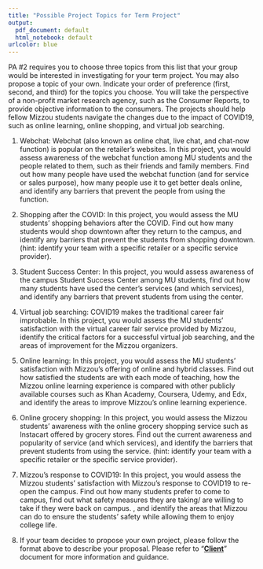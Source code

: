 ```yaml
---
title: "Possible Project Topics for Term Project"
output:
  pdf_document: default
  html_notebook: default
urlcolor: blue
---
```


PA \#2 requires you to choose three topics from this list that your group would be interested in investigating for your term project. You may also propose a topic of your own. Indicate your order of preference (first, second, and third) for the topics you choose. You will take the perspective of a non-profit market research agency, such as the Consumer Reports, to provide objective information to the consumers. The projects should help fellow Mizzou students navigate the changes due to the impact of COVID19, such as online learning, online shopping, and virtual job searching.

1.  Webchat: Webchat (also known as online chat, live chat, and chat-now function) is popular on the retailer's websites. In this project, you would assess awareness of the webchat function among MU students and the people related to them, such as their friends and family members. Find out how many people have used the webchat function (and for service or sales purpose), how many people use it to get better deals online, and identify any barriers that prevent the people from using the function.

2.  Shopping after the COVID: In this project, you would assess the MU students' shopping behaviors after the COVID. Find out how many students would shop downtown after they return to the campus, and identify any barriers that prevent the students from shopping downtown. (hint: identify your team with a specific retailer or a specific service provider).

3.  Student Success Center: In this project, you would assess awareness of the campus Student Success Center among MU students, find out how many students have used the center's services (and which services), and identify any barriers that prevent students from using the center.

4.  Virtual job searching: COVID19 makes the traditional career fair improbable. In this project, you would assess the MU students' satisfaction with the virtual career fair service provided by Mizzou, identify the critical factors for a successful virtual job searching, and the areas of improvement for the Mizzou organizers.

5.  Online learning: In this project, you would assess the MU students' satisfaction with Mizzou's offering of online and hybrid classes. Find out how satisfied the students are with each mode of teaching, how the Mizzou online learning experience is compared with other publicly available courses such as Khan Academy, Coursera, Udemy, and Edx, and identify the areas to improve Mizzou's online learning experience.

6.  Online grocery shopping: In this project, you would assess the Mizzou students' awareness with the online grocery shopping service such as Instacart offered by grocery stores. Find out the current awareness and popularity of service (and which services), and identify the barriers that prevent students from using the service. (hint: identify your team with a specific retailer or the specific service provider).

7.  Mizzou's response to COVID19: In this project, you would assess the Mizzou students' satisfaction with Mizzou's response to COVID19 to re-open the campus. Find out how many students prefer to come to campus, find out what safety measures they are taking/ are willing to take if they were back on campus. , and identify the areas that Mizzou can do to ensure the students' safety while allowing them to enjoy college life.

8.  If your team decides to propose your own project, please follow the format above to describe your proposal. Please refer to "[**Client**](https://github.com/mikenguyen13/mar4050_F21/raw/master/project_assignment/sponsor/client.pdf)" document for more information and guidance.
